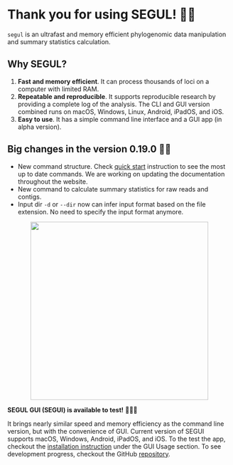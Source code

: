 # Thank you for using SEGUL! 🙏🏻

`segul` is an ultrafast and memory efficient phylogenomic data manipulation and summary statistics calculation.

## Why SEGUL?

1. **Fast and memory efficient**. It can process thousands of loci on a computer with limited RAM.
2. **Repeatable and reproducible**. It supports reproducible research by providing a complete log of the analysis. The CLI and GUI version combined runs on macOS, Windows, Linux, Android, iPadOS, and iOS.
3. **Easy to use**. It has a simple command line interface and a GUI app (in alpha version).

## Big changes in the version 0.19.0 💪🏼

- New command structure. Check [quick start](https://docs.page/hhandika/segul-docs/quick_start#cli-command-list) instruction to see the most up to date commands. We are working on updating the documentation throughout the website.
- New command to calculate summary statistics for raw reads and contigs.
- Input dir `-d` or `--dir` now can infer input format based on the file extension. No need to specify the input format anymore.

<div align="center">
  <img
    src="https://raw.githubusercontent.com/hhandika/segul-docs/main/assets/img/segui_mb.webp"
    width="400"
  />
</div>

**SEGUL GUI (SEGUI) is available to test!** 🎉🎉🎉

It brings nearly similar speed and memory efficiency as the command line version, but with the convenience of GUI. Current version of SEGUI supports macOS, Windows, Android, iPadOS, and iOS. To the test the app, checkout the [installation instruction](https://docs.page/hhandika/segul-docs/gui_install) under the GUI Usage section. To see development progress, checkout the GitHub [repository](https://github.com/hhandika/segui).
